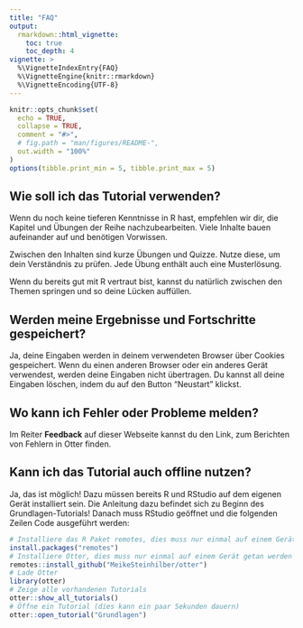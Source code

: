 ```yaml
---
title: "FAQ"
output:
  rmarkdown::html_vignette:
    toc: true
    toc_depth: 4
vignette: >
  %\VignetteIndexEntry{FAQ}
  %\VignetteEngine{knitr::rmarkdown}
  %\VignetteEncoding{UTF-8}
---
```


```r
knitr::opts_chunk$set(
  echo = TRUE,
  collapse = TRUE,
  comment = "#>",
  # fig.path = "man/figures/README-",
  out.width = "100%"
)
options(tibble.print_min = 5, tibble.print_max = 5)
```


## Wie soll ich das Tutorial verwenden?

Wenn du noch keine tieferen Kenntnisse in R hast, empfehlen wir dir, die Kapitel und Übungen der Reihe nachzubearbeiten.
Viele Inhalte bauen aufeinander auf und benötigen Vorwissen.

Zwischen den Inhalten sind kurze Übungen und Quizze.
Nutze diese, um dein Verständnis zu prüfen.
Jede Übung enthält auch eine Musterlösung.

Wenn du bereits gut mit R vertraut bist, kannst du natürlich zwischen den Themen springen und so deine Lücken auffüllen.


## Werden meine Ergebnisse und Fortschritte gespeichert?

Ja, deine Eingaben werden in deinem verwendeten Browser über Cookies gespeichert.
Wenn du einen anderen Browser oder ein anderes Gerät verwendest, werden deine Eingaben nicht übertragen.
Du kannst all deine Eingaben löschen, indem du auf den Button "Neustart" klickst.


## Wo kann ich Fehler oder Probleme melden?

Im Reiter **Feedback** auf dieser Webseite kannst du den Link, zum Berichten von Fehlern in Otter finden.


## Kann ich das Tutorial auch offline nutzen?

Ja, das ist möglich!
Dazu müssen bereits R und RStudio auf dem eigenen Gerät installiert sein.
Die Anleitung dazu befindet sich zu Beginn des Grundlagen-Tutorials!
Danach muss RStudio geöffnet und die folgenden Zeilen Code ausgeführt werden:

```r
# Installiere das R Paket remotes, dies muss nur einmal auf einem Gerät getan werden
install.packages("remotes")
# Installiere Otter, dies muss nur einmal auf einem Gerät getan werden
remotes::install_github("MeikeSteinhilber/otter")
# Lade Otter
library(otter)
# Zeige alle vorhandenen Tutorials
otter::show_all_tutorials()
# Öffne ein Tutorial (dies kann ein paar Sekunden dauern)
otter::open_tutorial("Grundlagen")
```


